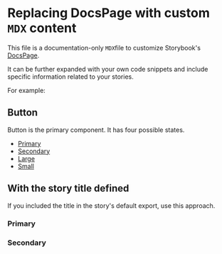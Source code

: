 # Replacing DocsPage with custom `MDX` content

This file is a documentation-only `MDX`file to customize Storybook's [DocsPage](https://storybook.js.org/docs/react/writing-docs/docs-page#replacing-docspage).

It can be further expanded with your own code snippets and include specific information related to your stories.

For example:


## Button

Button is the primary component. It has four possible states.
- [Primary](#primary)
- [Secondary](#secondary)
- [Large](#large)
- [Small](#small)

## With the story title defined

If you included the title in the story's default export, use this approach.

### Primary
<Canvas withSource="open">
    <Story id="designsystem-components-button--primary" />
</Canvas>

### Secondary

<Story id="designsystem-components-button--secondary" />